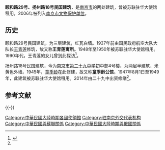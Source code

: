 {{文物保护单位
| 级别 = 市县级
| 省名 = 江苏省
| 市/县名 = 南京市
| 图片 = 
| 名称 = 颐和路29号、扬州路18号民国建筑
| 编号 = 第三批
| 分类 = 近代重要史迹及代表性建筑
| 所在 = 鼓楼区颐和路29号、扬州路18号
| 时代 = 民国
| 登录 = 2006年
}} 
'''颐和路29号、扬州路18号民国建筑'''，是[[南京市|南京市]]的两处建筑，曾被苏联驻华大使馆租用，2006年被列入[[南京市文物保护单位|南京市文物保护单位]]。

==历史==
颐和路29号民国建筑，为三层建筑，红瓦白墙。1937年前由国民政府航空大队大队长[[王青莲|王青莲]]修筑，故又称'''王青莲寓所'''。1948年至1950年被苏联驻华大使馆租用。1990年代，王青莲的女儿曾到此探访<ref name=ifeng>{{Cite web|title=探访南京颐和路“民国使馆区” 苏联使馆将修缮|url=http://js.ifeng.com/humanity/his/mg/detail_2014_02/14/1847537_0.shtml|accessdate=2021-01-12|work=js.ifeng.com}}</ref>。

扬州路18号民国建筑，今为[[南京市第二十九中学|南京市第二十九中学]]初中部4号楼，为两层半建筑，米黄色外墙。1945年，[[童季龄|童季龄]]在此修建，故又称'''童季龄公馆'''。1947年8月1日至1949年，此建筑被苏联驻华大使馆租用。2014年由二十九中出资修缮<ref name=ifeng/>。

==参考文献==
{{reflist}}

{{-}}
{{南京民国建筑}}

[[Category:中華民國大陸時期各國使領館|Category:中華民國大陸時期各國使領館]]
[[Category:驻南京外交代表机构|Category:驻南京外交代表机构]]
[[Category:中華民國與蘇聯關係|Category:中華民國與蘇聯關係]]
[[Category:中華民國大陸時期與俄國關係|Category:中華民國大陸時期與俄國關係]]
